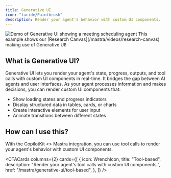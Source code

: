 ```yaml
---
title: Generative UI
icon: "lucide/Paintbrush"
description: Render your agent's behavior with custom UI components.
---
```



<Frame>
  <img
    src="/images/coagents/AgenticGenerativeUI.gif"
    className="my-0"
    alt="Demo of Generative UI showing a meeting scheduling agent"
  />
</Frame>

<Callout>
  This example shows our [Research Canvas](/mastra/videos/research-canvas)
  making use of Generative UI!
</Callout>

## What is Generative UI?

Generative UI lets you render your agent's state, progress, outputs, and tool calls with custom UI components in real-time. It bridges the gap between AI
agents and user interfaces. As your agent processes information and makes decisions, you can render custom UI components that:

- Show loading states and progress indicators
- Display structured data in tables, cards, or charts
- Create interactive elements for user input
- Animate transitions between different states

## How can I use this?

With the CopilotKit &lt;&gt; Mastra integration, you can use tool calls to render your agent's behavior with custom UI components.

<CTACards
  columns={2}
  cards={[
    {
      icon: WrenchIcon,
      title: "Tool-based",
      description: "Render your agent's tool calls with custom UI components.",
      href: "/mastra/generative-ui/tool-based",
    },
  ]}
/> 